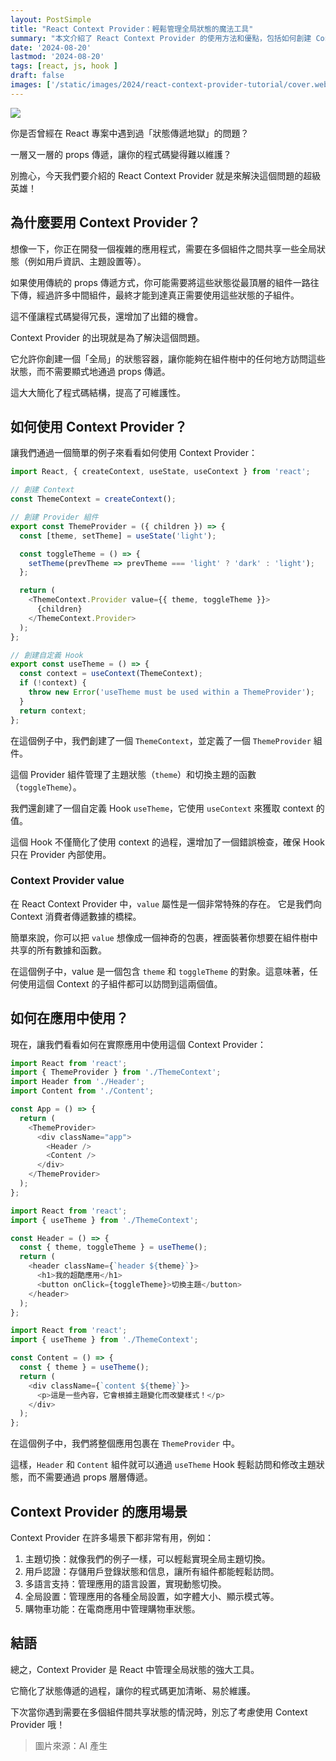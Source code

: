 ```yaml
---
layout: PostSimple
title: "React Context Provider：輕鬆管理全局狀態的魔法工具"
summary: "本文介紹了 React Context Provider 的使用方法和優點，包括如何創建 Context、Provider 組件和自定義 Hook，以及在實際應用中的使用示例和常見應用場景。"
date: '2024-08-20'
lastmod: '2024-08-20'
tags: [react, js, hook ]
draft: false
images: ['/static/images/2024/react-context-provider-tutorial/cover.webp']
---
```


![](https://image.cashwu.com/2024/react-context-provider-tutorial/cover.webp)


你是否曾經在 React 專案中遇到過「狀態傳遞地獄」的問題？

一層又一層的 props 傳遞，讓你的程式碼變得難以維護？

別擔心，今天我們要介紹的 React Context Provider 就是來解決這個問題的超級英雄！

## 為什麼要用 Context Provider？

想像一下，你正在開發一個複雜的應用程式，需要在多個組件之間共享一些全局狀態（例如用戶資訊、主題設置等）。

如果使用傳統的 props 傳遞方式，你可能需要將這些狀態從最頂層的組件一路往下傳，經過許多中間組件，最終才能到達真正需要使用這些狀態的子組件。

這不僅讓程式碼變得冗長，還增加了出錯的機會。

Context Provider 的出現就是為了解決這個問題。

它允許你創建一個「全局」的狀態容器，讓你能夠在組件樹中的任何地方訪問這些狀態，而不需要顯式地通過 props 傳遞。

這大大簡化了程式碼結構，提高了可維護性。

## 如何使用 Context Provider？

讓我們通過一個簡單的例子來看看如何使用 Context Provider：

```js:ThemeContext.js
import React, { createContext, useState, useContext } from 'react';

// 創建 Context
const ThemeContext = createContext();

// 創建 Provider 組件
export const ThemeProvider = ({ children }) => {
  const [theme, setTheme] = useState('light');

  const toggleTheme = () => {
    setTheme(prevTheme => prevTheme === 'light' ? 'dark' : 'light');
  };

  return (
    <ThemeContext.Provider value={{ theme, toggleTheme }}>
      {children}
    </ThemeContext.Provider>
  );
};

// 創建自定義 Hook
export const useTheme = () => {
  const context = useContext(ThemeContext);
  if (!context) {
    throw new Error('useTheme must be used within a ThemeProvider');
  }
  return context;
};
```

在這個例子中，我們創建了一個 `ThemeContext`，並定義了一個 `ThemeProvider` 組件。

這個 Provider 組件管理了主題狀態（`theme`）和切換主題的函數（`toggleTheme`）。


我們還創建了一個自定義 Hook `useTheme`，它使用 `useContext` 來獲取 context 的值。

這個 Hook 不僅簡化了使用 context 的過程，還增加了一個錯誤檢查，確保 Hook 只在 Provider 內部使用。

### Context Provider value

在 React Context Provider 中，`value` 屬性是一個非常特殊的存在。 它是我們向 Context 消費者傳遞數據的橋樑。

簡單來說，你可以把 `value` 想像成一個神奇的包裹，裡面裝著你想要在組件樹中共享的所有數據和函數。 

在這個例子中，value 是一個包含 `theme` 和 `toggleTheme` 的對象。這意味著，任何使用這個 Context 的子組件都可以訪問到這兩個值。

## 如何在應用中使用？

現在，讓我們看看如何在實際應用中使用這個 Context Provider：

```js:App.js
import React from 'react';
import { ThemeProvider } from './ThemeContext';
import Header from './Header';
import Content from './Content';

const App = () => {
  return (
    <ThemeProvider>
      <div className="app">
        <Header />
        <Content />
      </div>
    </ThemeProvider>
  );
};
```

```js:Header.js
import React from 'react';
import { useTheme } from './ThemeContext';

const Header = () => {
  const { theme, toggleTheme } = useTheme();
  return (
    <header className={`header ${theme}`}>
      <h1>我的超酷應用</h1>
      <button onClick={toggleTheme}>切換主題</button>
    </header>
  );
};
```

```jsx:Content.js
import React from 'react';
import { useTheme } from './ThemeContext';

const Content = () => {
  const { theme } = useTheme();
  return (
    <div className={`content ${theme}`}>
      <p>這是一些內容，它會根據主題變化而改變樣式！</p>
    </div>
  );
};
```

在這個例子中，我們將整個應用包裹在 `ThemeProvider` 中。

這樣，`Header` 和 `Content` 組件就可以通過 `useTheme` Hook 輕鬆訪問和修改主題狀態，而不需要通過 props 層層傳遞。

## Context Provider 的應用場景

Context Provider 在許多場景下都非常有用，例如：

1. 主題切換：就像我們的例子一樣，可以輕鬆實現全局主題切換。
2. 用戶認證：存儲用戶登錄狀態和信息，讓所有組件都能輕鬆訪問。
3. 多語言支持：管理應用的語言設置，實現動態切換。
4. 全局設置：管理應用的各種全局設置，如字體大小、顯示模式等。
5. 購物車功能：在電商應用中管理購物車狀態。


## 結語


總之，Context Provider 是 React 中管理全局狀態的強大工具。

它簡化了狀態傳遞的過程，讓你的程式碼更加清晰、易於維護。

下次當你遇到需要在多個組件間共享狀態的情況時，別忘了考慮使用 Context Provider 哦！

> 圖片來源：AI 產生